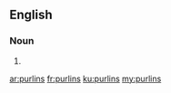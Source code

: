 ==English==

===Noun===
{{head|en|plural}}

# {{plural of|purlin|lang=en|nocat=1}}

[[ar:purlins]]
[[fr:purlins]]
[[ku:purlins]]
[[my:purlins]]